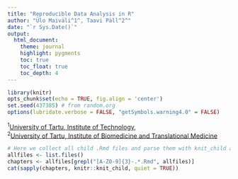 ```yaml
---
title: "Reproducible Data Analysis in R"
author: "Ülo Maiväli^1^, Taavi Päll^2^"
date: "`r Sys.Date()`" 
output:
  html_document:
    theme: journal
    highlight: pygments
    toc: true
    toc_float: true
    toc_depth: 4
---
```


```r
library(knitr)
opts_chunk$set(echo = TRUE, fig.align = 'center')
set.seed(437385) # from random.org
options(lubridate.verbose = FALSE, "getSymbols.warning4.0" = FALSE)
```

^1^[University of Tartu, Institute of Technology](http://www.tuit.ut.ee/en),      
^2^[University of Tartu, Institute of Biomedicine and Translational Medicine](https://www.biomeditsiin.ut.ee/en/institute/department-microbiology)

```r
# Here we collect all child .Rmd files and parse them with knit_child and cat output into main document
allfiles <- list.files()
chapters <- allfiles[grepl("[A-Z0-9]{3}-.*.Rmd", allfiles)]
cat(sapply(chapters, knitr::knit_child, quiet = TRUE))
```
